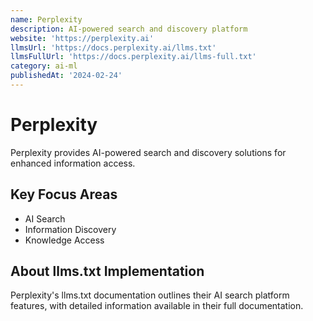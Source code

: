 ```yaml
---
name: Perplexity
description: AI-powered search and discovery platform
website: 'https://perplexity.ai'
llmsUrl: 'https://docs.perplexity.ai/llms.txt'
llmsFullUrl: 'https://docs.perplexity.ai/llms-full.txt'
category: ai-ml
publishedAt: '2024-02-24'
---
```


# Perplexity

Perplexity provides AI-powered search and discovery solutions for enhanced information access.

## Key Focus Areas

- AI Search
- Information Discovery
- Knowledge Access

## About llms.txt Implementation

Perplexity's llms.txt documentation outlines their AI search platform features, with detailed information available in their full documentation.
